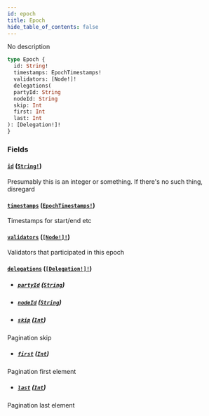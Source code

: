 ```yaml
---
id: epoch
title: Epoch
hide_table_of_contents: false
---
```



No description

```graphql
type Epoch {
  id: String!
  timestamps: EpochTimestamps!
  validators: [Node!]!
  delegations(
  partyId: String
  nodeId: String
  skip: Int
  first: Int
  last: Int
): [Delegation!]!
}
```


### Fields

#### [`id`](#) ([`String!`](/docs/testnet/graphql/scalars/string))

Presumably this is an integer or something. If there's no such thing, disregard


#### [`timestamps`](#) ([`EpochTimestamps!`](/docs/testnet/graphql/objects/epoch-timestamps))

Timestamps for start/end etc


#### [`validators`](#) ([`[Node!]!`](/docs/testnet/graphql/objects/node))

Validators that participated in this epoch


#### [`delegations`](#) ([`[Delegation!]!`](/docs/testnet/graphql/objects/delegation))


- ##### [`partyId`](#) ([`String`](/docs/testnet/graphql/scalars/string))




- ##### [`nodeId`](#) ([`String`](/docs/testnet/graphql/scalars/string))




- ##### [`skip`](#) ([`Int`](/docs/testnet/graphql/scalars/int))

Pagination skip


- ##### [`first`](#) ([`Int`](/docs/testnet/graphql/scalars/int))

Pagination first element


- ##### [`last`](#) ([`Int`](/docs/testnet/graphql/scalars/int))

Pagination last element




